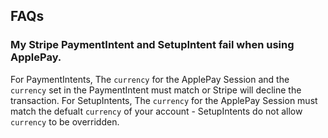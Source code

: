 ## FAQs

### My Stripe PaymentIntent and SetupIntent fail when using ApplePay.

For PaymentIntents, The `currency` for the ApplePay Session and the `currency` set in the PaymentIntent must match or Stripe will decline the transaction.
For SetupIntents, The `currency` for the ApplePay Session must match the defualt `currency` of your account - SetupIntents do not allow `currency` to be overridden.
